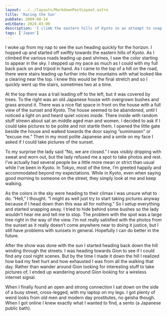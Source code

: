 ```yaml
---
layout: ../../layouts/MarkdownPostLayout.astro
title: 'Racing the Sun'
pubDate: 2009-08-14
editDate: 2024-03-09
description: 'I climb the eastern hills of Kyoto in an attempt to snap some good sunset photos.'
tags: ['Japan']
---
```


I woke up from my nap to see the sun heading quickly for the horizon. I hopped up and started off swiftly towards the eastern hills of Kyoto. As I climbed the various roads leading up past shrines, I saw the color starting to appear in the sky. I stepped up my pace as much as I could with my full back pack on and tripod in hand. As I came to the top of a hill on the road, there were stairs leading up further into the mountains with what looked like a clearing near the top. I knew this would be the final stretch and so I quickly went up the stairs, sometimes two at a time.

At the top there was a trail leading off to the left, but it was covered by trees. To the right was an old Japanese house with overgrown bushes and grass around it. There was a nice flat space in front on the house with a full view of the sunset and Kyoto. The house seemed to be abandoned, until I noticed a light on and heard quiet voices inside. There inside with random stuff strewn about sat an middle aged man and women. I decided to ask if I could take pictures to be polite and not startle them. I opened the little gate beside the house and walked towards the door saying “sumimasen” or “excuse me.” Then in my most polite Japanese and a smile on my face I asked if I could take pictures of the sunset.

To my surprise the lady said “No, we are closed.” I was visibly dripping with sweat and worn out, but the lady refused me a spot to take photos and rest. I’ve actually had several people be a little more mean or strict than usual while I’ve been in Kyoto. In Tokyo, most of the time, I’m greeted happily and accommodated beyond my expectations. While in Kyoto, even when saying good morning to someone on the street, they simply look at me and keep walking.

As the colors in the sky were heading to their climax I was unsure what to do. “Hell,” I thought. “I might as well just try to start taking pictures anyway because if I head down then this was all for nothing.” So I setup everything and started snapping away. I tried to hide behind some bushes so the lady wouldn’t hear me and tell me to stop. The problem with the spot was a large tree right in the way of the view. I’m not really satisfied with the photos from the sunset as it really doesn’t come anywhere near to doing it justice, but I still have problems with sunsets in general. Hopefully I can do better in the future.

After the show was done with the sun I started heading back down the hill winding through the streets. I was heading towards Gion to see if I could find any cool night scenes. But by the time I made it down the hill I realized how bad my feet hurt and how exhausted I was from all the walking that day. Rather than wander around Gion looking for interesting stuff to take pictures of, I ended up wandering around Gion looking for a wireless internet signal.

When I finally found an open and strong connection I sat down on the side of a busy street, cross-legged, with my laptop on my legs. I got plenty of weird looks from old men and modern day prostitutes, no geisha though. When I got online I knew exactly what I wanted to find, a sento (a Japanese public bath).
